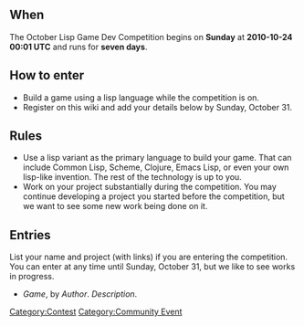 == When ==

The October Lisp Game Dev Competition begins on '''Sunday''' at '''2010-10-24 00:01 UTC''' and runs for '''seven days'''.

== How to enter ==

* Build a game using a lisp language while the competition is on.
* Register on this wiki and add your details below by Sunday, October 31.

== Rules ==

* Use a lisp variant as the primary language to build your game.  That can include Common Lisp, Scheme, Clojure, Emacs Lisp, or even your own lisp-like invention.  The rest of the technology is up to you.
* Work on your project substantially during the competition.  You may continue developing a project you started before the competition, but we want to see some new work being done on it.

== Entries ==

List your name and project (with links) if you are entering the competition.  You can enter at any time until Sunday, October 31, but we like to see works in progress.

* ''Game'', by ''Author''. ''Description''.

[[Category:Contest]]
[[Category:Community Event]]